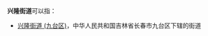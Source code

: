 '''兴隆街道'''可以指：
{{PRC admin/disambig|15/06/22/001/000|21/07/11/002/000|21/09/03/001/000|21/11/03/002/000|22/06/81/003/000|22/08/81/004/000|23/10/02/005/000|32/01/05/006/000|32/11/82/002/000|37/01/03/020/000|37/05/21/002/000|43/05/02/001/000|61/01/16/015/000}}
*[[兴隆街道_(九台区)|兴隆街道 (九台区)]]，中华人民共和国吉林省长春市九台区下辖的街道
{{disambig|cat=四字乡级行政区划消歧义}}